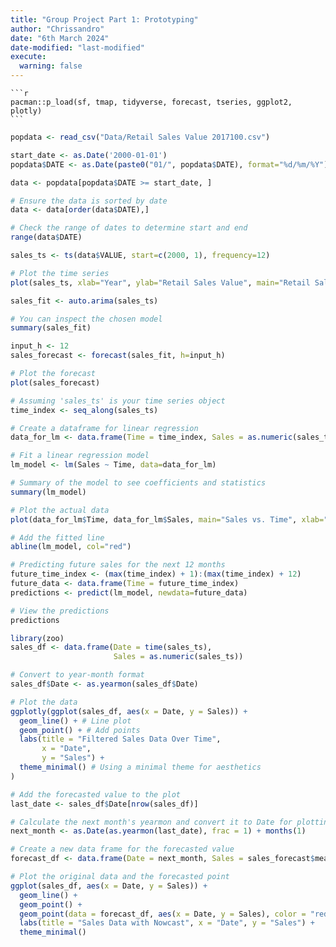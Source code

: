 ```yaml
---
title: "Group Project Part 1: Prototyping"
author: "Chrissandro"
date: "6th March 2024"
date-modified: "last-modified"
execute:
  warning: false
---
```


    ```r
    pacman::p_load(sf, tmap, tidyverse, forecast, tseries, ggplot2, plotly)
    ```
    
```r
popdata <- read_csv("Data/Retail Sales Value 2017100.csv")
```

```r
start_date <- as.Date('2000-01-01')
popdata$DATE <- as.Date(paste0("01/", popdata$DATE), format="%d/%m/%Y")

data <- popdata[popdata$DATE >= start_date, ]
```

```r
# Ensure the data is sorted by date
data <- data[order(data$DATE),]

# Check the range of dates to determine start and end
range(data$DATE)
```
```r
sales_ts <- ts(data$VALUE, start=c(2000, 1), frequency=12)
```

```r
# Plot the time series
plot(sales_ts, xlab="Year", ylab="Retail Sales Value", main="Retail Sales Chart")
```
```r
sales_fit <- auto.arima(sales_ts)

# You can inspect the chosen model
summary(sales_fit)
```

```r
input_h <- 12
sales_forecast <- forecast(sales_fit, h=input_h)

# Plot the forecast
plot(sales_forecast)
```
```r
# Assuming 'sales_ts' is your time series object
time_index <- seq_along(sales_ts)

# Create a dataframe for linear regression
data_for_lm <- data.frame(Time = time_index, Sales = as.numeric(sales_ts))
```

```r
# Fit a linear regression model
lm_model <- lm(Sales ~ Time, data=data_for_lm)

# Summary of the model to see coefficients and statistics
summary(lm_model)
```
```r
# Plot the actual data
plot(data_for_lm$Time, data_for_lm$Sales, main="Sales vs. Time", xlab="Time", ylab="Sales", col="blue")

# Add the fitted line
abline(lm_model, col="red")
```

```r
# Predicting future sales for the next 12 months
future_time_index <- (max(time_index) + 1):(max(time_index) + 12)
future_data <- data.frame(Time = future_time_index)
predictions <- predict(lm_model, newdata=future_data)

# View the predictions
predictions
```

```r
library(zoo)
sales_df <- data.frame(Date = time(sales_ts), 
                       Sales = as.numeric(sales_ts))

# Convert to year-month format
sales_df$Date <- as.yearmon(sales_df$Date)
```

```r
# Plot the data
ggplotly(ggplot(sales_df, aes(x = Date, y = Sales)) + 
  geom_line() + # Line plot
  geom_point() + # Add points
  labs(title = "Filtered Sales Data Over Time",
       x = "Date",
       y = "Sales") + 
  theme_minimal() # Using a minimal theme for aesthetics
)
```

```r
# Add the forecasted value to the plot
last_date <- sales_df$Date[nrow(sales_df)]

# Calculate the next month's yearmon and convert it to Date for plotting
next_month <- as.Date(as.yearmon(last_date), frac = 1) + months(1)

# Create a new data frame for the forecasted value
forecast_df <- data.frame(Date = next_month, Sales = sales_forecast$mean[1])

# Plot the original data and the forecasted point
ggplot(sales_df, aes(x = Date, y = Sales)) +
  geom_line() + 
  geom_point() +
  geom_point(data = forecast_df, aes(x = Date, y = Sales), color = "red") +
  labs(title = "Sales Data with Nowcast", x = "Date", y = "Sales") +
  theme_minimal()

```

